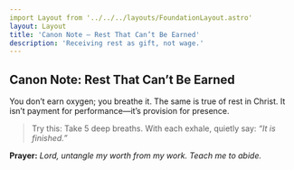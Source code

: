 ```yaml
---
import Layout from '../../../layouts/FoundationLayout.astro'
layout: Layout
title: 'Canon Note — Rest That Can’t Be Earned'
description: 'Receiving rest as gift, not wage.'
---
```


## Canon Note: Rest That Can’t Be Earned

You don’t earn oxygen; you breathe it. The same is true of rest in Christ. It isn’t payment for performance—it’s provision for presence.

> Try this: Take 5 deep breaths. With each exhale, quietly say: _“It is finished.”_

**Prayer:** _Lord, untangle my worth from my work. Teach me to abide._
